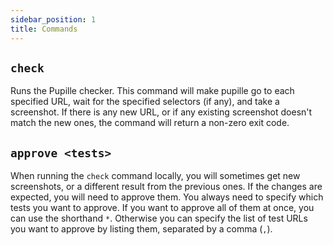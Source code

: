 ```yaml
---
sidebar_position: 1
title: Commands
---
```


## `check`

Runs the Pupille checker. This command will make pupille go to each specified
URL, wait for the specified selectors (if any), and take a screenshot. If there
is any new URL, or if any existing screenshot doesn't match the new ones, the
command will return a non-zero exit code.

## `approve <tests>`

When running the `check` command locally, you will sometimes get new
screenshots, or a different result from the previous ones. If the changes are
expected, you will need to approve them. You always need to specify which tests
you want to approve. If you want to approve all of them at once, you can use the
shorthand `*`. Otherwise you can specify the list of test URLs you want to
approve by listing them, separated by a comma (`,`).
